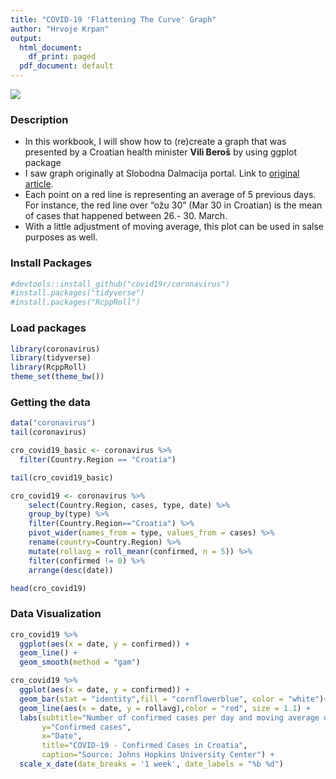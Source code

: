 ```yaml
---
title: "COVID-19 'Flattening The Curve' Graph"
author: "Hrvoje Krpan"
output:
  html_document:
    df_print: paged
  pdf_document: default
---
```


![](https://www.caracaschronicles.com/wp-content/uploads/2020/01/coronavirus2-1068x601.jpg)

### Description

- In this workbook, I will show how to (re)create a graph that was presented by a Croatian health minister **Vili Beroš** by using ggplot package
- I saw graph originally at Slobodna Dalmacija portal. Link to [original article](https://slobodnadalmacija.hr/vijesti/hrvatska/beros-medijima-poslao-zanimljiv-graf-o-koronavirusu-obratite-pozornost-na-kljucnu-crvenu-liniju-1013958).
- Each point on a red line is representing an average of 5 previous days. For instance, the red line over "ožu 30" (Mar 30 in Croatian) is the mean of cases that happened between 26.- 30. March.
- With a little adjustment of moving average, this plot can be used in salse purposes as well. 

### Install Packages

```r
#devtools::install_github("covid19r/coronavirus")
#install.packages("tidyverse")
#install.packages("RcppRoll")
```

### Load packages

```r
library(coronavirus)
library(tidyverse)
library(RcppRoll)
theme_set(theme_bw())
```
 
### Getting the data
 
```r
data("coronavirus")
tail(coronavirus)
```
 
```r
cro_covid19_basic <- coronavirus %>% 
  filter(Country.Region == "Croatia")

tail(cro_covid19_basic)
```

```r
cro_covid19 <- coronavirus %>% 
    select(Country.Region, cases, type, date) %>%  
    group_by(type) %>%  
    filter(Country.Region=="Croatia") %>% 
    pivot_wider(names_from = type, values_from = cases) %>%  
    rename(country=Country.Region) %>% 
    mutate(rollavg = roll_meanr(confirmed, n = 5)) %>% 
    filter(confirmed != 0) %>% 
    arrange(desc(date)) 

head(cro_covid19)
```

### Data Visualization

```r
cro_covid19 %>% 
  ggplot(aes(x = date, y = confirmed)) + 
  geom_line() + 
  geom_smooth(method = "gam")
```

```r
cro_covid19 %>% 
  ggplot(aes(x = date, y = confirmed)) + 
  geom_bar(stat = "identity",fill = "cornflowerblue", color = "white")+
  geom_line(aes(x = date, y = rollavg),color = "red", size = 1.1) +
  labs(subtitle="Number of confirmed cases per day and moving average of last 5 days", 
       y="Confirmed cases", 
       x="Date", 
       title="COVID-19 - Confirmed Cases in Croatia", 
       caption="Source: Johns Hopkins University Center") +
  scale_x_date(date_breaks = '1 week', date_labels = "%b %d")
```










